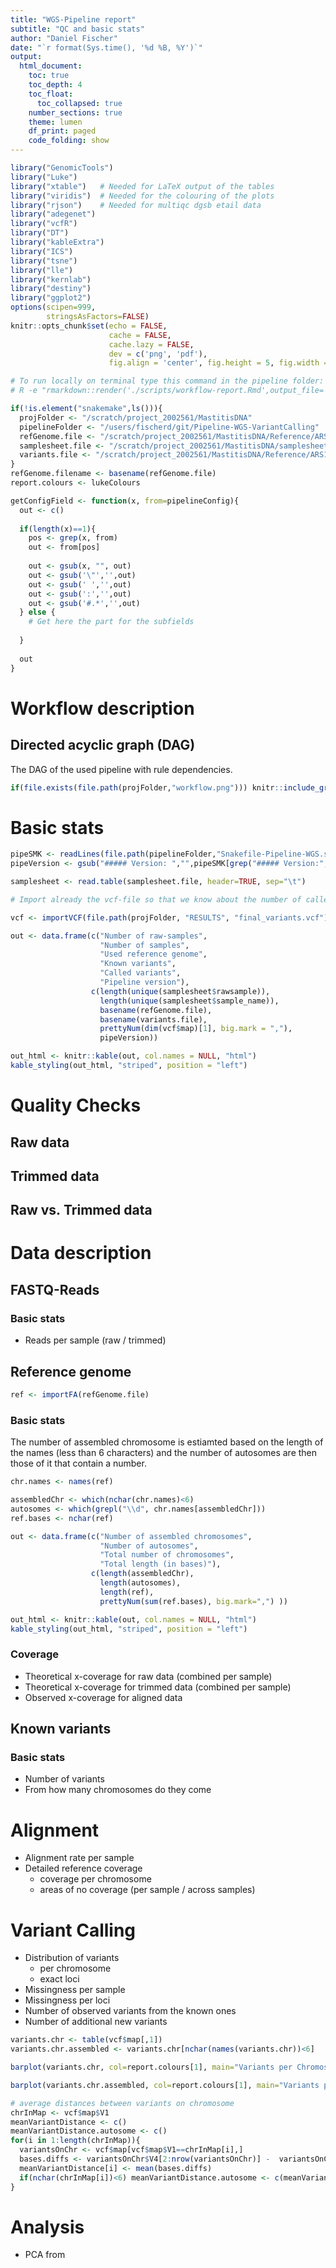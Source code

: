 ```yaml
---
title: "WGS-Pipeline report"
subtitle: "QC and basic stats"
author: "Daniel Fischer"
date: "`r format(Sys.time(), '%d %B, %Y')`"
output:
  html_document:
    toc: true
    toc_depth: 4
    toc_float:
      toc_collapsed: true
    number_sections: true
    theme: lumen
    df_print: paged
    code_folding: show
---
```



```r
library("GenomicTools")
library("Luke")
library("xtable")   # Needed for LaTeX output of the tables
library("viridis")  # Needed for the colouring of the plots
library("rjson")    # Needed for multiqc dgsb etail data
library("adegenet")
library("vcfR")
library("DT")
library("kableExtra")
library("ICS")
library("tsne")
library("lle")
library("kernlab")
library("destiny")
library("ggplot2")
options(scipen=999,
        stringsAsFactors=FALSE)
knitr::opts_chunk$set(echo = FALSE,
                      cache = FALSE,
                      cache.lazy = FALSE,
                      dev = c('png', 'pdf'),
                      fig.align = 'center', fig.height = 5, fig.width = 8.5)

# To run locally on terminal type this command in the pipeline folder:
# R -e "rmarkdown::render('./scripts/workflow-report.Rmd',output_file='./finalReport.html')"

if(!is.element("snakemake",ls())){
  projFolder <- "/scratch/project_2002561/MastitisDNA"
  pipelineFolder <- "/users/fischerd/git/Pipeline-WGS-VariantCalling"
  refGenome.file <- "/scratch/project_2002561/MastitisDNA/Reference/ARS-UCD1.2_Btau5.0.1Y.fa"
  samplesheet.file <- "/scratch/project_2002561/MastitisDNA/samplesheet.tsv"
  variants.file <- "/scratch/project_2002561/MastitisDNA/Reference/ARS1.2PlusY_BQSR_v3.vcf"
}
refGenome.filename <- basename(refGenome.file)
report.colours <- lukeColours
```

```r

getConfigField <- function(x, from=pipelineConfig){
  out <- c()
  
  if(length(x)==1){
    pos <- grep(x, from)
    out <- from[pos]
    
    out <- gsub(x, "", out)
    out <- gsub('\"','',out)
    out <- gsub(' ','',out)
    out <- gsub(':','',out)
    out <- gsub('#.*','',out)
  } else {
    # Get here the part for the subfields
    
  }
  
  out
}
```
# Workflow description

## Directed acyclic graph (DAG)

The DAG of the used pipeline with rule dependencies.

```r
if(file.exists(file.path(projFolder,"workflow.png"))) knitr::include_graphics(file.path(projFolder,"workflow.png"))
```


# Basic stats

```r
pipeSMK <- readLines(file.path(pipelineFolder,"Snakefile-Pipeline-WGS.smk"))
pipeVersion <- gsub("##### Version: ","",pipeSMK[grep("##### Version:", pipeSMK)])

samplesheet <- read.table(samplesheet.file, header=TRUE, sep="\t")

```

```r
# Import already the vcf-file so that we know about the number of called variants

vcf <- importVCF(file.path(projFolder, "RESULTS", "final_variants.vcf"))

```

```r

out <- data.frame(c("Number of raw-samples",
                    "Number of samples",
                    "Used reference genome",
                    "Known variants",
                    "Called variants",
                    "Pipeline version"),
                  c(length(unique(samplesheet$rawsample)),
                    length(unique(samplesheet$sample_name)),
                    basename(refGenome.file),
                    basename(variants.file),
                    prettyNum(dim(vcf$map)[1], big.mark = ","),
                    pipeVersion))

out_html <- knitr::kable(out, col.names = NULL, "html")
kable_styling(out_html, "striped", position = "left")
```

# Quality Checks

## Raw data

## Trimmed data

## Raw vs. Trimmed data

# Data description

## FASTQ-Reads

### Basic stats
* Reads per sample (raw / trimmed)

## Reference genome

```r
ref <- importFA(refGenome.file)
```

### Basic stats

The number of assembled chromosome is estiamted based on the length of the names (less than 6 characters) and the number of autosomes are then those of it that contain a number.

```r
chr.names <- names(ref)

assembledChr <- which(nchar(chr.names)<6)
autosomes <- which(grepl("\\d", chr.names[assembledChr]))
ref.bases <- nchar(ref)

out <- data.frame(c("Number of assembled chromosomes",
                    "Number of autosomes",
                    "Total number of chromosomes",
                    "Total length (in bases)"),
                  c(length(assembledChr),
                    length(autosomes),
                    length(ref),
                    prettyNum(sum(ref.bases), big.mark=",") ))

out_html <- knitr::kable(out, col.names = NULL, "html")
kable_styling(out_html, "striped", position = "left")
```

### Coverage
* Theoretical x-coverage for raw data (combined per sample)
* Theoretical x-coverage for trimmed data (combined per sample)
* Observed x-coverage for aligned data

## Known variants

### Basic stats
* Number of variants
* From how many chromosomes do they come

# Alignment

* Alignment rate per sample
* Detailed reference coverage
    * coverage per chromosome
    * areas of no coverage (per sample / across samples)

# Variant Calling

* Distribution of variants
    * per chromosome
    * exact loci
* Missingness per sample
* Missingness per loci
* Number of observed variants from the known ones
* Number of additional new variants

```r
variants.chr <- table(vcf$map[,1])
variants.chr.assembled <- variants.chr[nchar(names(variants.chr))<6]
```

```r
barplot(variants.chr, col=report.colours[1], main="Variants per Chromosome (all)")
```

```r
barplot(variants.chr.assembled, col=report.colours[1], main="Variants per Chromosome")
```
```r
# average distances between variants on chromosome
chrInMap <- vcf$map$V1
meanVariantDistance <- c()
meanVariantDistance.autosome <- c()
for(i in 1:length(chrInMap)){
  variantsOnChr <- vcf$map[vcf$map$V1==chrInMap[i],]
  bases.diffs <- variantsOnChr$V4[2:nrow(variantsOnChr)] -  variantsOnChr$V4[1:(nrow(variantsOnChr)-1)]  
  meanVariantDistance[i] <- mean(bases.diffs)
  if(nchar(chrInMap[i])<6) meanVariantDistance.autosome <- c(meanVariantDistance.autosome, mean(bases.diffs))
}

```

# Analysis
* PCA from